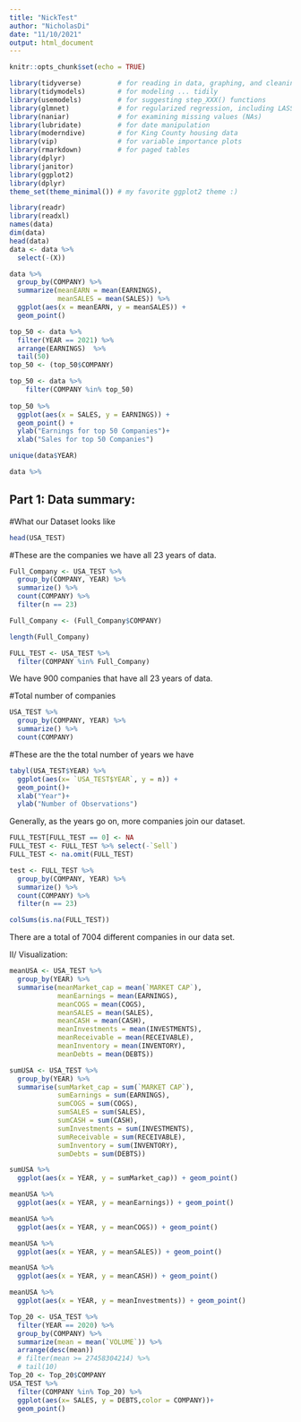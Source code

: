 ```yaml
---
title: "NickTest"
author: "NicholasDi"
date: "11/10/2021"
output: html_document
---
```


```r
knitr::opts_chunk$set(echo = TRUE)
```

```r
library(tidyverse)         # for reading in data, graphing, and cleaning
library(tidymodels)        # for modeling ... tidily
library(usemodels)         # for suggesting step_XXX() functions
library(glmnet)            # for regularized regression, including LASSO
library(naniar)            # for examining missing values (NAs)
library(lubridate)         # for date manipulation
library(moderndive)        # for King County housing data
library(vip)               # for variable importance plots
library(rmarkdown)         # for paged tables
library(dplyr)
library(janitor)
library(ggplot2)
library(dplyr)
theme_set(theme_minimal()) # my favorite ggplot2 theme :)
```

```r
library(readr)
library(readxl)
names(data)
dim(data)
head(data)
data <- data %>% 
  select(-(X))

data %>% 
  group_by(COMPANY) %>% 
  summarize(meanEARN = mean(EARNINGS),
            meanSALES = mean(SALES)) %>% 
  ggplot(aes(x = meanEARN, y = meanSALES)) +
  geom_point()

top_50 <- data %>% 
  filter(YEAR == 2021) %>% 
  arrange(EARNINGS)  %>% 
  tail(50)
top_50 <- (top_50$COMPANY)

top_50 <- data %>% 
    filter(COMPANY %in% top_50)
  
top_50 %>% 
  ggplot(aes(x = SALES, y = EARNINGS)) +
  geom_point() +
  ylab("Earnings for top 50 Companies")+
  xlab("Sales for top 50 Companies")
```

```r
unique(data$YEAR)
```




```r
data %>% 
```

## Part 1: Data summary: 




#What our Dataset looks like 
```r
head(USA_TEST)
```

#These are the companies we have all 23 years of data. 
```r
Full_Company <- USA_TEST %>% 
  group_by(COMPANY, YEAR) %>% 
  summarize() %>% 
  count(COMPANY) %>% 
  filter(n == 23)

Full_Company <- (Full_Company$COMPANY)

length(Full_Company)

FULL_TEST <- USA_TEST %>% 
  filter(COMPANY %in% Full_Company) 
```

We have 900 companies that have all 23 years of data. 

#Total number of companies 
```r
USA_TEST %>% 
  group_by(COMPANY, YEAR) %>% 
  summarize() %>% 
  count(COMPANY)
```


#These are the the total number of years we have
```R
tabyl(USA_TEST$YEAR) %>% 
  ggplot(aes(x= `USA_TEST$YEAR`, y = n)) +
  geom_point()+
  xlab("Year")+
  ylab("Number of Observations")
```

Generally, as the years go on, more companies join our dataset. 

```r
FULL_TEST[FULL_TEST == 0] <- NA
FULL_TEST <- FULL_TEST %>% select(-`Sell`)
FULL_TEST <- na.omit(FULL_TEST)

test <- FULL_TEST %>% 
  group_by(COMPANY, YEAR) %>% 
  summarize() %>% 
  count(COMPANY) %>% 
  filter(n == 23) 

colSums(is.na(FULL_TEST))
```

There are a total of 7004 different companies in our data set. 


II/ Visualization: 

```r
meanUSA <- USA_TEST %>% 
  group_by(YEAR) %>% 
  summarise(meanMarket_cap = mean(`MARKET CAP`), 
            meanEarnings = mean(EARNINGS), 
            meanCOGS = mean(COGS), 
            meanSALES = mean(SALES), 
            meanCASH = mean(CASH), 
            meanInvestments = mean(INVESTMENTS), 
            meanReceivable = mean(RECEIVABLE), 
            meanInventory = mean(INVENTORY), 
            meanDebts = mean(DEBTS)) 
```


```r
sumUSA <- USA_TEST %>% 
  group_by(YEAR) %>% 
  summarise(sumMarket_cap = sum(`MARKET CAP`), 
            sumEarnings = sum(EARNINGS), 
            sumCOGS = sum(COGS), 
            sumSALES = sum(SALES), 
            sumCASH = sum(CASH), 
            sumInvestments = sum(INVESTMENTS), 
            sumReceivable = sum(RECEIVABLE), 
            sumInventory = sum(INVENTORY), 
            sumDebts = sum(DEBTS)) 
```

```r
sumUSA %>% 
  ggplot(aes(x = YEAR, y = sumMarket_cap)) + geom_point()
```

```r
meanUSA %>% 
  ggplot(aes(x = YEAR, y = meanEarnings)) + geom_point()
```




```r
meanUSA %>% 
  ggplot(aes(x = YEAR, y = meanCOGS)) + geom_point()
```

```r
meanUSA %>% 
  ggplot(aes(x = YEAR, y = meanSALES)) + geom_point()
```

```r
meanUSA %>% 
  ggplot(aes(x = YEAR, y = meanCASH)) + geom_point()
```

```r
meanUSA %>% 
  ggplot(aes(x = YEAR, y = meanInvestments)) + geom_point()
```

```r
Top_20 <- USA_TEST %>% 
  filter(YEAR == 2020) %>% 
  group_by(COMPANY) %>% 
  summarize(mean = mean(`VOLUME`)) %>% 
  arrange(desc(mean)) 
  # filter(mean >= 27458304214) %>% 
  # tail(10)
Top_20 <- Top_20$COMPANY
USA_TEST %>% 
  filter(COMPANY %in% Top_20) %>% 
  ggplot(aes(x= SALES, y = DEBTS,color = COMPANY))+
  geom_point()
```
```r

```






